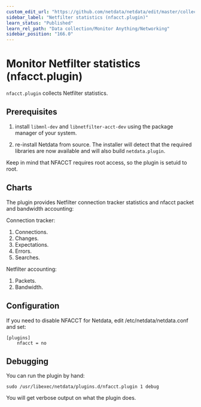 ```yaml
---
custom_edit_url: "https://github.com/netdata/netdata/edit/master/collectors/nfacct.plugin/README.md"
sidebar_label: "Netfilter statistics (nfacct.plugin)"
learn_status: "Published"
learn_rel_path: "Data collection/Monitor Anything/Networking"
sidebar_position: "166.0"
---
```



# Monitor Netfilter statistics (nfacct.plugin)

`nfacct.plugin` collects Netfilter statistics.

## Prerequisites

1.  install `libmnl-dev` and `libnetfilter-acct-dev` using the package manager of your system.

2.  re-install Netdata from source. The installer will detect that the required libraries are now available and will also build `netdata.plugin`.

Keep in mind that NFACCT requires root access, so the plugin is setuid to root.

## Charts

The plugin provides Netfilter connection tracker statistics and nfacct packet and bandwidth accounting:

Connection tracker:

1.  Connections.
2.  Changes.
3.  Expectations.
4.  Errors.
5.  Searches.

Netfilter accounting:

1.  Packets.
2.  Bandwidth.

## Configuration

If you need to disable NFACCT for Netdata, edit /etc/netdata/netdata.conf and set:

```
[plugins]
    nfacct = no
```

## Debugging

You can run the plugin by hand:

```
sudo /usr/libexec/netdata/plugins.d/nfacct.plugin 1 debug
```

You will get verbose output on what the plugin does.


